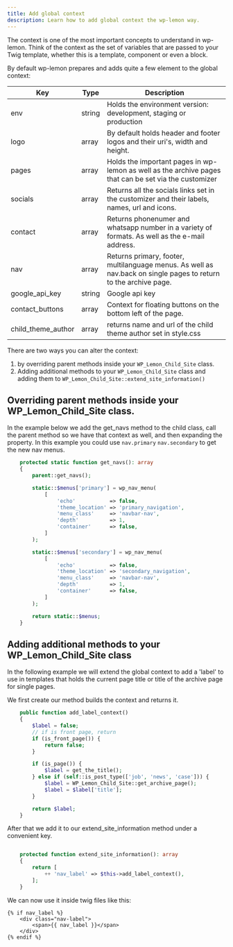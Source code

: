 ```yaml
---
title: Add global context
description: Learn how to add global context the wp-lemon way.
---
```

The context is one of the most important concepts to understand in wp-lemon. Think of the context as the set of variables that are passed to your Twig template, whether this is a template, component or even a block.

By default wp-lemon prepares and adds quite a few element to the global context:


|Key      |Type  |Description  |
|---------|---------|---------|
|env      | string  | Holds the environment version: development, staging or production      |
|logo     | array   | By default holds header and footer logos and their uri's, width and height. |
|pages    | array   | Holds the important pages in wp-lemon as well as the archive pages that can be set via the customizer |
|socials  | array   | Returns all the socials links set in the customizer and their labels, names, url and icons.
|contact  | array   | Returns phonenumer and whatsapp number in a variety of formats. As well as the e-mail address.
|nav     |  array   | Returns primary, footer, multilanguage menus. As well as nav.back on single pages to return to the archive page.
|google_api_key     | string      | Google api key
|contact_buttons     | array        | Context for floating buttons on the bottom left of the page.
|child_theme_author     | array      | returns name and url of the child theme author set in style.css

There are two ways you can alter the context:

1. by overriding parent methods inside your `WP_Lemon_Child_Site` class.
1. Adding additional methods to your `WP_Lemon_Child_Site` class and adding them to `WP_Lemon_Child_Site::extend_site_information()`

## Overriding parent methods inside your WP_Lemon_Child_Site class.
In the example below we add the get_navs method to the child class, call the parent method so we have that context as well, and then expanding the property. In this example you could use `nav.primary` `nav.secondary` to get the new nav menus.

```php
	protected static function get_navs(): array
	{
		parent::get_navs();

		static::$menus['primary'] = wp_nav_menu(
			[
				'echo'           => false,
				'theme_location' => 'primary_navigation',
				'menu_class'     => 'navbar-nav',
				'depth'          => 1,
				'container'      => false,
			]
		);

		static::$menus['secondary'] = wp_nav_menu(
			[
				'echo'           => false,
				'theme_location' => 'secondary_navigation',
				'menu_class'     => 'navbar-nav',
				'depth'          => 1,
				'container'      => false,
			]
		);

		return static::$menus;
	}
```

## Adding additional methods to your WP_Lemon_Child_Site class
In the following example we will extend the global context to add a 'label' to use in templates that holds the current page title or title of the archive page for single pages.

We first create our method builds the context and returns it.
```php
	public function add_label_context()
	{
		$label = false;
		// if is front page, return
		if (is_front_page()) {
			return false;
		}

		if (is_page()) {
			$label = get_the_title();
		} else if (self::is_post_type(['job', 'news', 'case'])) {
			$label = WP_Lemon_Child_Site::get_archive_page();
			$label = $label['title'];
		}

		return $label;
	}
```
After that we add it to our extend_site_information method under a convenient key.

```php

	protected function extend_site_information(): array
	{
		return [
			++ 'nav_label' => $this->add_label_context(),
		];
	}
```

We can now use it inside twig files like this:

```twig
{% if nav_label %}
    <div class="nav-label">
        <span>{{ nav_label }}</span>
    </div>
{% endif %}
```